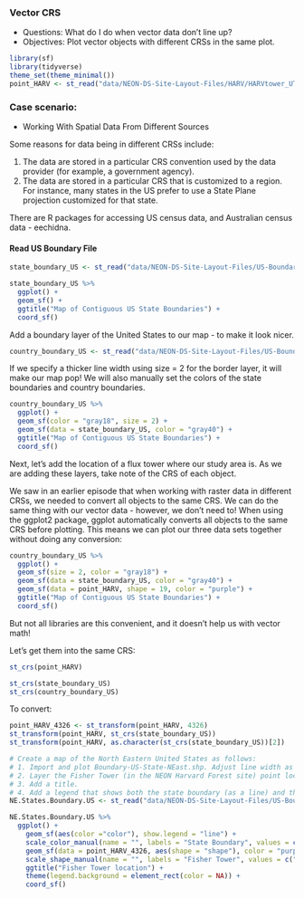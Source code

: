 ### Vector CRS

- Questions: What do I do when vector data don’t line up?
- Objectives: Plot vector objects with different CRSs in the same plot.

```r
library(sf)
library(tidyverse)
theme_set(theme_minimal())
point_HARV <- st_read("data/NEON-DS-Site-Layout-Files/HARV/HARVtower_UTM18N.shp")

```


### Case scenario:
- Working With Spatial Data From Different Sources

Some reasons for data being in different CRSs include:

1. The data are stored in a particular CRS convention used by the data provider (for example, a government agency).
2. The data are stored in a particular CRS that is customized to a region. For instance, many states in the US prefer to use a State Plane projection customized for that state.

There are R packages for accessing US census data, and Australian census data - eechidna. 

#### Read US Boundary File

```r
state_boundary_US <- st_read("data/NEON-DS-Site-Layout-Files/US-Boundary-Layers/US-State-Boundaries-Census-2014.shp")
```
```r
state_boundary_US %>%
  ggplot() +
  geom_sf() +
  ggtitle("Map of Contiguous US State Boundaries") +
  coord_sf()
```

Add a boundary layer of the United States to our map - to make it look nicer. 

```r
country_boundary_US <- st_read("data/NEON-DS-Site-Layout-Files/US-Boundary-Layers/US-Boundary-Dissolved-States.shp")
```
If we specify a thicker line width using size = 2 for the border layer, it will make our map pop! We will also manually set the colors of the state boundaries and country boundaries.

```r
country_boundary_US %>%
  ggplot() +
  geom_sf(color = "gray18", size = 2) +
  geom_sf(data = state_boundary_US, color = "gray40") +
  ggtitle("Map of Contiguous US State Boundaries") +
  coord_sf()
```
Next, let’s add the location of a flux tower where our study area is. As we are adding these layers, take note of the CRS of each object. 

We saw in an earlier episode that when working with raster data in different CRSs, we needed to convert all objects to the same CRS. We can do the same thing with our vector data - however, we don’t need to! When using the ggplot2 package, ggplot automatically converts all objects to the same CRS before plotting. This means we can plot our three data sets together without doing any conversion:

```r
country_boundary_US %>%
  ggplot() +
  geom_sf(size = 2, color = "gray18") +
  geom_sf(data = state_boundary_US, color = "gray40") +
  geom_sf(data = point_HARV, shape = 19, color = "purple") +
  ggtitle("Map of Contiguous US State Boundaries") +
  coord_sf()
```

But not all libraries are this convenient, and it doesn't help us with vector math!

Let's get them into the same CRS:

```r
st_crs(point_HARV)

st_crs(state_boundary_US)
st_crs(country_boundary_US)
```

To convert:

```r
point_HARV_4326 <- st_transform(point_HARV, 4326)
st_transform(point_HARV, st_crs(state_boundary_US))
st_transform(point_HARV, as.character(st_crs(state_boundary_US))[2])
```

```r
# Create a map of the North Eastern United States as follows:
# 1. Import and plot Boundary-US-State-NEast.shp. Adjust line width as necessary.
# 2. Layer the Fisher Tower (in the NEON Harvard Forest site) point location point_HARV onto the plot.
# 3. Add a title.
# 4. Add a legend that shows both the state boundary (as a line) and the Tower location point.
NE.States.Boundary.US <- st_read("data/NEON-DS-Site-Layout-Files/US-Boundary-Layers/Boundary-US-State-NEast.shp")

NE.States.Boundary.US %>% 
  ggplot() +
    geom_sf(aes(color ="color"), show.legend = "line") +
    scale_color_manual(name = "", labels = "State Boundary", values = c("color" = "gray18")) +
    geom_sf(data = point_HARV_4326, aes(shape = "shape"), color = "purple") +
    scale_shape_manual(name = "", labels = "Fisher Tower", values = c("shape" = 19)) +
    ggtitle("Fisher Tower location") +
    theme(legend.background = element_rect(color = NA)) +
    coord_sf()


```

